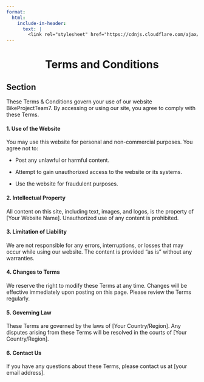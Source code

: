 ```yaml
---
format:
  html:
    include-in-header:
      text: |
        <link rel="stylesheet" href="https://cdnjs.cloudflare.com/ajax/libs/font-awesome/6.5.1/css/all.min.css">
---
```


<div style="text-align: center;">
<h1>Terms and Conditions <i class="fas fa-file-contract"></i></h1>
</div>

## Section

<p class = "text"> These Terms & Conditions govern your use of our website BikeProjectTeam7. By accessing or using our site, you agree to comply with these Terms. </p>

#### 1. Use of the Website

<p class = "text"> You may use this website for personal and non-commercial purposes. You agree not to:

- Post any unlawful or harmful content.

- Attempt to gain unauthorized access to the website or its systems.

- Use the website for fraudulent purposes. </p>

#### 2. Intellectual Property

<p class = "text"> All content on this site, including text, images, and logos, is the property of [Your Website Name]. Unauthorized use of any content is prohibited. </p>

#### 3. Limitation of Liability

<p class = "text"> We are not responsible for any errors, interruptions, or losses that may occur while using our website. The content is provided "as is" without any warranties. </p>

#### 4. Changes to Terms

<p class = "text"> We reserve the right to modify these Terms at any time. Changes will be effective immediately upon posting on this page. Please review the Terms regularly. </p>

#### 5. Governing Law

<p class = "text"> These Terms are governed by the laws of [Your Country/Region]. Any disputes arising from these Terms will be resolved in the courts of [Your Country/Region]. </p>

#### 6. Contact Us

<p class = "text"> If you have any questions about these Terms, please contact us at [your email address]. </p>